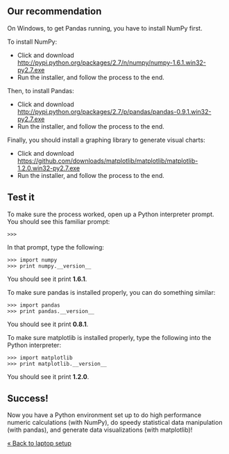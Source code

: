 == Our recommendation ==

On Windows, to get Pandas running, you have to install NumPy first.

To install NumPy:

* Click and download http://pypi.python.org/packages/2.7/n/numpy/numpy-1.6.1.win32-py2.7.exe
* Run the installer, and follow the process to the end.

Then, to install Pandas:

* Click and download http://pypi.python.org/packages/2.7/p/pandas/pandas-0.9.1.win32-py2.7.exe
* Run the installer, and follow the process to the end.

Finally, you should install a graphing library to generate visual charts:

* Click and download https://github.com/downloads/matplotlib/matplotlib/matplotlib-1.2.0.win32-py2.7.exe
* Run the installer, and follow the process to the end.

== Test it ==

To make sure the process worked, open up a Python interpreter prompt. You should
see this familiar prompt:

 >>>

In that prompt, type the following:

 >>> import numpy
 >>> print numpy.__version__

You should see it print '''1.6.1'''.

To make sure pandas is installed properly, you can do something similar:

 >>> import pandas
 >>> print pandas.__version__

You should see it print '''0.8.1'''.

To make sure matplotlib is installed properly, type the following into the Python interpreter:

 >>> import matplotlib
 >>> print matplotlib.__version__

You should see it print '''1.2.0'''.

== Success! ==

Now you have a Python environment set up to do high performance numeric calculations (with NumPy), do speedy statistical data manipulation (with pandas), and generate data visualizations (with matplotlib)!

[[laptop setup|&laquo; Back to laptop setup]]
